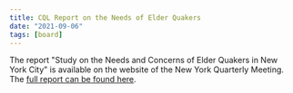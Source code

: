 ```yaml
---
title: CQL Report on the Needs of Elder Quakers
date: "2021-09-06"
tags: [board]
---
```


The report "Study on the Needs and Concerns of Elder Quakers in New York City" is available on the website of the New York Quarterly Meeting. The [full report can be found here](https://www.nycquakers.org/2021/07/15/2021_07_17-cql-final-report-and-documentation-on-needs-study/).
